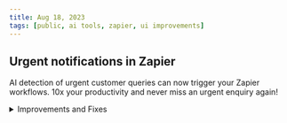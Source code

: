 ```yaml
---
title: Aug 18, 2023
tags: [public, ai tools, zapier, ui improvements]
---
```


## Urgent notifications in Zapier

AI detection of urgent customer queries can now trigger your Zapier workflows. 10x your productivity and never miss an urgent enquiry again!

<details>
  <summary>Improvements and Fixes</summary>

  - Conversations page refresh: various usability improvements and styling updates
  - Data source management: Intent management has been migrated to data sources

</details>

<br/>
